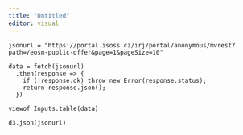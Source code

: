 ```yaml
---
title: "Untitled"
editor: visual
---
```


```ojs
jsonurl = "https://portal.isoss.cz/irj/portal/anonymous/mvrest?path=/eosm-public-offer&page=1&pageSize=10"
```


```ojs
data = fetch(jsonurl)
  .then(response => {
    if (!response.ok) throw new Error(response.status);
    return response.json();
  })
```

```ojs
viewof Inputs.table(data)
```

```ojs
d3.json(jsonurl)
```

